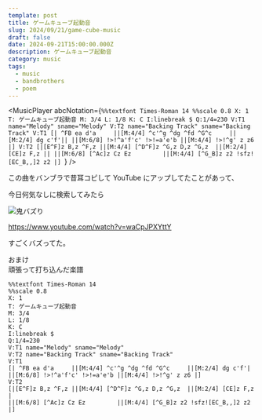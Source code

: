 ```yaml
---
template: post
title: ゲームキューブ起動音
slug: 2024/09/21/game-cube-music
draft: false
date: 2024-09-21T15:00:00.000Z
description: ゲームキューブ起動音
category: music
tags:
  - music
  - bandbrothers
  - poem
---
```



<MusicPlayer
  abcNotation={`
%%textfont Times-Roman 14
%%scale 0.8
X: 1
T: ゲームキューブ起動音
M: 3/4
L: 1/8
K: C
I:linebreak $
Q:1/4=230
V:T1 name="Melody" sname="Melody"
V:T2 name="Backing Track" sname="Backing Track"
V:T1
[| ^FB ea d'a     ||[M:4/4] ^c'^g ^dg ^fd ^G^c     ||[M:2/4] dg c'f'||
||[M:6/8] !>!^a'f'c' !>!=a'e'b ||[M:4/4] !>!^g' z z6 |]
V:T2
[|[E^F]z B,z ^F,z ||[M:4/4] [^D^F]z ^G,z D,z ^G,z  ||[M:2/4] [CE]z F,z ||
||[M:6/8] [^Ac]z Cz Ez         ||[M:4/4] [^G_B]z z2 !sfz![EC_B,,]2 z2 |] 
  `}
/>

この曲をバンブラで昔耳コピして YouTube にアップしてたことがあって、

今日何気なしに検索してみたら

![鬼バズり](/static/images/blog/2024/09/youtube-gamecube.png)

https://www.youtube.com/watch?v=waCpJPXYttY

すごくバズってた。

おまけ  
頑張って打ち込んだ楽譜

```
%%textfont Times-Roman 14
%%scale 0.8
X: 1
T: ゲームキューブ起動音
M: 3/4
L: 1/8
K: C
I:linebreak $
Q:1/4=230
V:T1 name="Melody" sname="Melody"
V:T2 name="Backing Track" sname="Backing Track"
V:T1
[| ^FB ea d'a     ||[M:4/4] ^c'^g ^dg ^fd ^G^c     ||[M:2/4] dg c'f'|
||[M:6/8] !>!^a'f'c' !>!=a'e'b ||[M:4/4] !>!^g' z z6 |]
V:T2
[|[E^F]z B,z ^F,z ||[M:4/4] [^D^F]z ^G,z D,z ^G,z  ||[M:2/4] [CE]z F,z |
||[M:6/8] [^Ac]z Cz Ez         ||[M:4/4] [^G_B]z z2 !sfz![EC_B,,]2 z2 |]
```
